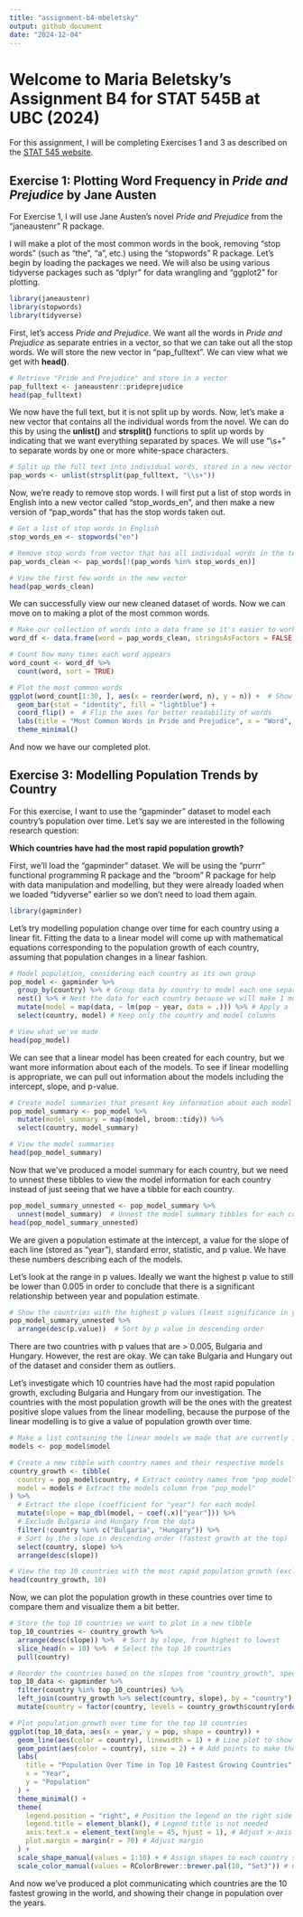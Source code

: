 ```yaml
---
title: "assignment-b4-mbeletsky"
output: github_document
date: "2024-12-04"
---
```


# Welcome to Maria Beletsky's Assignment B4 for STAT 545B at UBC (2024)

For this assignment, I will be completing Exercises 1 and 3 as described on the [STAT 545 website](https://stat545.stat.ubc.ca/assignments/assignment-b4/).

## Exercise 1: Plotting Word Frequency in *Pride and Prejudice* by Jane Austen

For Exercise 1, I will use Jane Austen's novel *Pride and Prejudice* from the "janeaustenr" R package. 

I will make a plot of the most common words in the book, removing "stop words" (such as "the", "a", etc.) using the "stopwords" R package. Let's begin by loading the packages we need. We will also be using various tidyverse packages such as "dplyr" for data wrangling and "ggplot2" for plotting. 

```r

library(janeaustenr)
library(stopwords)
library(tidyverse)

```
First, let's access *Pride and Prejudice*. We want all the words in *Pride and Prejudice* as separate entries in a vector, so that we can take out all the stop words. We will store the new vector in "pap_fulltext". We can view what we get with **head()**.

```r

# Retrieve "Pride and Prejudice" and store in a vector
pap_fulltext <- janeaustenr::prideprejudice
head(pap_fulltext)

```
We now have the full text, but it is not split up by words. Now, let's make a new vector that contains all the individual words from the novel. We can do this by using the **unlist()** and **strsplit()** functions to split up words by indicating that we want everything separated by spaces. We will use "\\s+" to separate words by one or more white-space characters. 

```r

# Split up the full text into individual words, stored in a new vector
pap_words <- unlist(strsplit(pap_fulltext, "\\s+"))

```

Now, we're ready to remove stop words. I will first put a list of stop words in English into a new vector called "stop_words_en", and then make a new version of "pap_words" that has the stop words taken out. 

```r

# Get a list of stop words in English
stop_words_en <- stopwords("en")

# Remove stop words from vector that has all individual words in the text
pap_words_clean <- pap_words[!(pap_words %in% stop_words_en)]

# View the first few words in the new vector
head(pap_words_clean)

```
We can successfully view our new cleaned dataset of words. Now we can move on to making a plot of the most common words. 

```r

# Make our collection of words into a data frame so it's easier to work with
word_df <- data.frame(word = pap_words_clean, stringsAsFactors = FALSE)

# Count how many times each word appears
word_count <- word_df %>%
  count(word, sort = TRUE)

# Plot the most common words
ggplot(word_count[1:30, ], aes(x = reorder(word, n), y = n)) +  # Show the top 30 words
  geom_bar(stat = "identity", fill = "lightblue") + 
  coord_flip() +  # Flip the axes for better readability of words
  labs(title = "Most Common Words in Pride and Prejudice", x = "Word", y = "Frequency") +
  theme_minimal()

```

And now we have our completed plot. 

## Exercise 3: Modelling Population Trends by Country

For this exercise, I want to use the "gapminder" dataset to model each country's population over time. Let's say we are interested in the following research question: 

**Which countries have had the most rapid population growth?**

First, we'll load the "gapminder" dataset. We will be using the "purrr" functional programming R package and the "broom" R package for help with data manipulation and modelling, but they were already loaded when we loaded "tidyverse" earlier so we don't need to load them again. 

```r

library(gapminder)

```

Let's try modelling population change over time for each country using a linear fit. Fitting the data to a linear model will come up with mathematical equations corresponding to the population growth of each country, assuming that population changes in a linear fashion. 

```r

# Model population, considering each country as its own group
pop_model <- gapminder %>%
  group_by(country) %>% # Group data by country to model each one separately
  nest() %>% # Nest the data for each country because we will make 1 model per group
  mutate(model = map(data, ~ lm(pop ~ year, data = .))) %>% # Apply a linear model to each country's data with lm(), storing it into a new column
  select(country, model) # Keep only the country and model columns

# View what we've made
head(pop_model)

```
We can see that a linear model has been created for each country, but we want more information about each of the models. To see if linear modelling is appropriate, we can pull out information about the models including the intercept, slope, and p-value. 

```r

# Create model summaries that present key information about each model
pop_model_summary <- pop_model %>%
  mutate(model_summary = map(model, broom::tidy)) %>%
  select(country, model_summary)

# View the model summaries
head(pop_model_summary)

```
Now that we've produced a model summary for each country, but we need to unnest these tibbles to view the model information for each country instead of just seeing that we have a tibble for each country.

``` r

pop_model_summary_unnested <- pop_model_summary %>%
  unnest(model_summary)  # Unnest the model summary tibbles for each country into rows
head(pop_model_summary_unnested)

```
We are given a population estimate at the intercept, a value for the slope of each line (stored as "year"), standard error, statistic, and p value. We have these numbers describing each of the models. 

Let's look at the range in p values. Ideally we want the highest p value to still be lower than 0.005 in order to conclude that there is a significant relationship between year and population estimate. 

``` r
# Show the countries with the highest p values (least significance in year/population relationship)
pop_model_summary_unnested %>%
  arrange(desc(p.value))  # Sort by p value in descending order

``` 
There are two countries with p values that are > 0.005, Bulgaria and Hungary. However, the rest are okay. We can take Bulgaria and Hungary out of the dataset and consider them as outliers. 

Let's investigate which 10 countries have had the most rapid population growth, excluding Bulgaria and Hungary from our investigation. The countries with the most population growth will be the ones with the greatest positive slope values from the linear modelling, because the purpose of the linear modelling is to give a value of population growth over time. 

```r

# Make a list containing the linear models we made that are currently in "pop_model"
models <- pop_model$model

# Create a new tibble with country names and their respective models
country_growth <- tibble(
  country = pop_model$country, # Extract country names from "pop_model"
  model = models # Extract the models column from "pop_model"
) %>%
  # Extract the slope (coefficient for "year") for each model
  mutate(slope = map_dbl(model, ~ coef(.x)["year"])) %>%
  # Exclude Bulgaria and Hungary from the data
  filter(!country %in% c("Bulgaria", "Hungary")) %>%
  # Sort by the slope in descending order (fastest growth at the top)
  select(country, slope) %>%
  arrange(desc(slope))

# View the top 10 countries with the most rapid population growth (excluding Bulgaria and Hungary)
head(country_growth, 10)

```
Now, we can plot the population growth in these countries over time to compare them and visualize them a bit better. 

``` r

# Store the top 10 countries we want to plot in a new tibble
top_10_countries <- country_growth %>%
  arrange(desc(slope)) %>%  # Sort by slope, from highest to lowest
  slice_head(n = 10) %>%  # Select the top 10 countries
  pull(country)

# Reorder the countries based on the slopes from "country_growth", specifying that we want our countries in order based on biggest to smallest slope
top_10_data <- gapminder %>%
  filter(country %in% top_10_countries) %>%
  left_join(country_growth %>% select(country, slope), by = "country") %>% # Assign slopes to their respective countries
  mutate(country = factor(country, levels = country_growth$country[order(country_growth$slope, decreasing = TRUE)])) # Re-order the top 10 countries by decreasing slope

# Plot population growth over time for the top 10 countries
ggplot(top_10_data, aes(x = year, y = pop, shape = country)) +
  geom_line(aes(color = country), linewidth = 1) + # Line plot to show population growth
  geom_point(aes(color = country), size = 2) + # Add points to make the shapes visible, I have used shapes because we are plotting 10 lines on one plot and I want them to be more easily distinguishable
  labs(
    title = "Population Over Time in Top 10 Fastest Growing Countries",
    x = "Year",
    y = "Population"
  ) +
  theme_minimal() +
  theme(
    legend.position = "right", # Position the legend on the right side
    legend.title = element_blank(), # Legend title is not needed
    axis.text.x = element_text(angle = 45, hjust = 1), # Adjust x-axis text
    plot.margin = margin(r = 70) # Adjust margin
  ) +
  scale_shape_manual(values = 1:10) + # Assign shapes to each country so they are easier to distinguish
  scale_color_manual(values = RColorBrewer::brewer.pal(10, "Set3")) # Color palette for the lines

```

And now we've produced a plot communicating which countries are the 10 fastest growing in the world, and showing their change in population over the years. 

